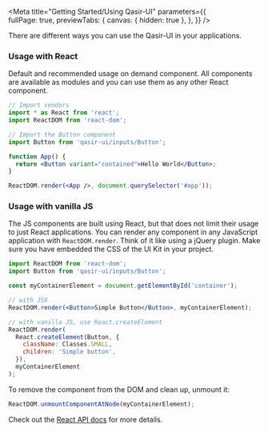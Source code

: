 
<Meta title="Getting Started/Using Qasir-UI" 
  parameters={{  
    fullPage: true,
    previewTabs: {
      canvas: { hidden: true },
    },
  }} 
/>

<Title>Using Qasir-UI</Title>
<Subtitle>There are different ways you can use the Qasir-UI in your applications.</Subtitle>

### Usage with React

<p>Default and recommended usage on demand component. All components are available as modules and you can use them as any other React component.</p>

```jsx
// Import vendors
import * as React from 'react';
import ReactDOM from 'react-dom';

// Import the Button component
import Button from 'qasir-ui/inputs/Button';

function App() {
  return <Button variant="contained">Hello World</Button>;
}

ReactDOM.render(<App />, document.querySelector('#app'));
```

### Usage with vanilla JS

<p>The JS components are built using React, but that does not limit their usage to just React applications. You can render any component in any JavaScript application with <code>ReactDOM.render</code>. Think of it like using a jQuery plugin. Make sure you have embedded the CSS of the UI Kit in your project.</p>

```jsx
import ReactDOM from 'react-dom';
import Button from 'qasir-ui/inputs/Button';

const myContainerElement = document.getElementById('container');

// with JSX
ReactDOM.render(<Button>Simple Button</Button>, myContainerElement);

// with vanilla JS, use React.createElement
ReactDOM.render(
  React.createElement(Button, {
    className: Classes.SMALL,
    children: 'Simple button',
  }),
  myContainerElement
);
```

<p style={{margin: 0}}>To remove the component from the DOM and clean up, unmount it:</p>

```jsx
ReactDOM.unmountComponentAtNode(myContainerElement);
```

<p>Check out the <a class="link" target="_blank" href="https://reactjs.org/docs/react-api.html">React API docs</a> for more details.</p>